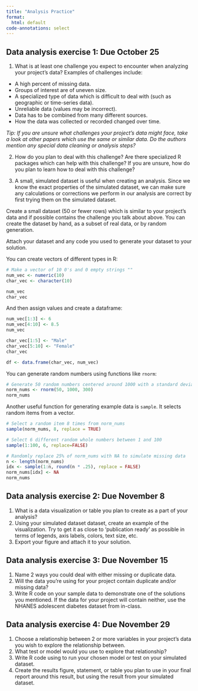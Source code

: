```yaml
---
title: "Analysis Practice"
format: 
  html: default
code-annotations: select
---
```


## Data analysis exercise 1: Due October 25

1. What is at least one challenge you expect to encounter when analyzing your project's data?
Examples of challenges include: 

- A high percent of missing data.
- Groups of interest are of uneven size.
- A specialized type of data which is difficult to deal with (such as geographic or time-series data).
- Unreliable data (values may be incorrect).
- Data has to be combined from many different sources. 
- How the data was collected or recorded changed over time. 

*Tip: If you are unsure what challenges your project's data might face, take a look at other papers which use the same or similar data. Do the authors mention any special data cleaning or analysis steps?*

2. How do you plan to deal with this challenge? Are there specialized R packages which can help with this challenge? If you are unsure, how do you plan to learn how to deal with this challenge?

3. A small, simulated dataset is useful when creating an analysis. 
Since we know the exact properties of the simulated dataset, we can make sure any calculations or corrections we perform in our analysis are correct by first trying them on the simulated dataset. 

Create a small dataset (50 or fewer rows) which is similar to your project's data and if possible contains the challenge you talk about above. You can create the dataset by hand, as a subset of real data, or by random generation. 

Attach your dataset and any code you used to generate your dataset to your solution.

You can create vectors of different types in R:

```r
# Make a vector of 10 0's and 0 empty strings ""
num_vec <- numeric(10)
char_vec <- character(10)

num_vec
char_vec
```
And then assign values and create a dataframe:

```r
num_vec[1:3] <- 6
num_vec[4:10] <- 8.5
num_vec

char_vec[1:5] <- "Male"
char_vec[5:10] <- "Female"
char_vec

df <- data.frame(char_vec, num_vec)
```

You can generate random numbers using functions like `rnorm`:

```r
# Generate 50 random numbers centered around 1000 with a standard deviation of 300
norm_nums <- rnorm(50, 1000, 300)
norm_nums
```

Another useful function for generating example data is `sample`. 
It selects random items from a vector.

```r
# Select a random item 8 times from norm_nums
sample(norm_nums, 8, replace = TRUE)

# Select 6 different random whole numbers between 1 and 100
sample(1:100, 6, replace=FALSE)

# Randomly replace 25% of norm_nums with NA to simulate missing data
n <- length(norm_nums)
idx <- sample(1:n, round(n * .25), replace = FALSE)
norm_nums[idx] <- NA
norm_nums
```

## Data analysis exercise 2: Due November 8
1. What is a data visualization or table you plan to create as a part of your analysis? 
2. Using your simulated dataset dataset, create an example of the visualization. Try to get it as close to 'publication ready' as possible in terms of legends, axis labels, colors, text size, etc.
3. Export your figure and attach it to your solution.

## Data analysis exercise 3: Due November 15

1. Name 2 ways you could deal with either missing or duplicate data.
2. Will the data you're using for your project contain duplicate and/or missing data?
3. Write R code on your sample data to demonstrate one of the solutions you mentioned. If the data for your project will contain neither, use the NHANES adolescent diabetes dataset from in-class. 

## Data analysis exercise 4: Due November 29

1. Choose a relationship between 2 or more variables in your project's data you wish to explore the relationship between.
2. What test or model would you use to explore that relationship?
3. Write R code using to run your chosen model or test on your simulated dataset. 
4. Create the results figure, statement, or table you plan to use in your final report around this result, but using the result from your simulated dataset. 
